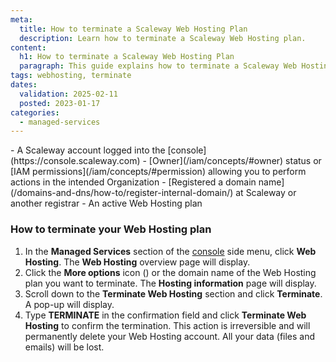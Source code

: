 ```yaml
---
meta:
  title: How to terminate a Scaleway Web Hosting Plan
  description: Learn how to terminate a Scaleway Web Hosting plan.
content:
  h1: How to terminate a Scaleway Web Hosting Plan
  paragraph: This guide explains how to terminate a Scaleway Web Hosting plan.
tags: webhosting, terminate
dates:
  validation: 2025-02-11
  posted: 2023-01-17
categories:
  - managed-services
---
```



<Macro id="requirements" />
- A Scaleway account logged into the [console](https://console.scaleway.com)
- [Owner](/iam/concepts/#owner) status or [IAM permissions](/iam/concepts/#permission) allowing you to perform actions in the intended Organization
- [Registered a domain name](/domains-and-dns/how-to/register-internal-domain/) at Scaleway or another registrar
- An active Web Hosting plan

### How to terminate your Web Hosting plan

1. In the **Managed Services** section of the [console](https://console.scaleway.com/) side menu, click **Web Hosting**. The **Web Hosting** overview page will display.
2. Click the **More options** icon (<Icon name="seeMore" />) or the domain name of the Web Hosting plan you want to terminate. The **Hosting information** page will display.
3. Scroll down to the **Terminate Web Hosting** section and click **Terminate**. A pop-up will display.
    <Lightbox src='scaleway-webhosting-terminate.webp' alt="Scaleway Web Hosting Terminate" />
4. Type **TERMINATE** in the confirmation field and click **Terminate Web Hosting** to confirm the termination.
    <Message type="important">
        This action is irreversible and will permanently delete your Web Hosting account. All your data (files and emails) will be lost.
    </Message>
